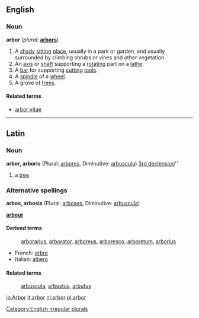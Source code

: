 ==English==

===Noun===
'''arbor'''  (''plural:'' '''[[arbors]]''')
# A [[shady]] [[sit]]ting [[place]], usually in a park or garden, and usually surrounded by climbing shrubs or vines and other vegetation.
# An [[axis]] or [[shaft]] supporting a [[rotate|rotating]] part on a [[lathe]].
# A [[bar]] for supporting [[cut]]ting [[tool]]s.
# A [[spindle]] of a [[wheel]].
# A grove of [[tree]]s.

====Related terms====
*[[arbor vitae]]

[[Category:English irregular plurals]]

----
==Latin==

===Noun===
'''arbor, arboris''' {{f}} (Plural: [[arbores]], Diminutive: [[arbuscula]]) [[Wiktionary Appendix:Latin third declension|3rd declension]]''

#a [[tree]]
===Alternative spellings===
'''arbos, arbosis''' {{f}} (Plural: [[arboses]], Diminutive: [[arbuscula]])

'''[[arbour]]'''

====Derived terms====
:[[arborarius]], [[arborator]], [[arboreus]], [[arboresco]], [[arboretum]], [[arborius]]

*French: [[arbre]]
*Italian: [[albero]]

====Related terms====
:[[arbuscula]], [[arbustus]], [[arbutus]]

[[io:Arbor]]
[[it:arbor]]
[[nl:arbor]]
[[pl:arbor]]